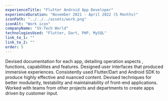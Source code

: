 ```yaml
---
experienceTitle: "Flutter Android App Developer"
experienceDuration: "November 2021 - April 2022 (5 Months)"
iconPath: "../../../assets/work.png"
iconAlt: "Work icon"
companyName: "SV-Tech World"
technologiesUsed: "Flutter, Dart, PHP, MySQL"
link_to_1: ""
link_to_2: ""
order: 5
---
```


Devised documentation for each app, detailing operation aspects , functions, capabilities and features.
Designed user interfaces that produced immersive experiences.
Consistently used Flutter/Dart and Android SDK to produce highly effective and nuanced content.
Devised techniques for better modularity, testability and maintainability of front-end applications.
Worked with teams from other projects and departments to create apps driven by customer input.
